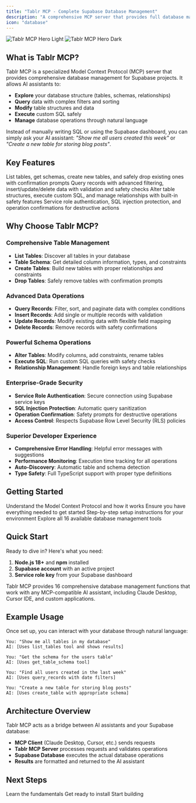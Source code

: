 ```yaml
---
title: "Tablr MCP - Complete Supabase Database Management"
description: "A comprehensive MCP server that provides full database management capabilities for Supabase projects through AI assistants"
icon: "database"
---
```


<img
  className="block dark:hidden"
  src="/images/hero-light.png"
  alt="Tablr MCP Hero Light"
/>
<img
  className="hidden dark:block"
  src="/images/hero-dark.png"
  alt="Tablr MCP Hero Dark"
/>

## What is Tablr MCP?

Tablr MCP is a specialized Model Context Protocol (MCP) server that provides comprehensive database management for Supabase projects. It allows AI assistants to:

- **Explore** your database structure (tables, schemas, relationships)
- **Query** data with complex filters and sorting
- **Modify** table structures and data
- **Execute** custom SQL safely
- **Manage** database operations through natural language

Instead of manually writing SQL or using the Supabase dashboard, you can simply ask your AI assistant: *"Show me all users created this week"* or *"Create a new table for storing blog posts"*.

## Key Features

<CardGroup cols={2}>
  <Card title="Table Management" icon="table">
    List tables, get schemas, create new tables, and safely drop existing ones with confirmation prompts
  </Card>
  <Card title="Data Operations" icon="chart-line">
    Query records with advanced filtering, insert/update/delete data with validation and safety checks
  </Card>
  <Card title="Schema Operations" icon="screwdriver-wrench">
    Alter table structures, execute custom SQL, and manage relationships with built-in safety features
  </Card>
  <Card title="Security Features" icon="shield-check">
    Service role authentication, SQL injection protection, and operation confirmations for destructive actions
  </Card>
</CardGroup>

## Why Choose Tablr MCP?

### **Comprehensive Table Management**
- **List Tables**: Discover all tables in your database
- **Table Schema**: Get detailed column information, types, and constraints
- **Create Tables**: Build new tables with proper relationships and constraints
- **Drop Tables**: Safely remove tables with confirmation prompts

### **Advanced Data Operations**
- **Query Records**: Filter, sort, and paginate data with complex conditions
- **Insert Records**: Add single or multiple records with validation
- **Update Records**: Modify existing data with flexible field mapping
- **Delete Records**: Remove records with safety confirmations

### **Powerful Schema Operations**
- **Alter Tables**: Modify columns, add constraints, rename tables
- **Execute SQL**: Run custom SQL queries with safety checks
- **Relationship Management**: Handle foreign keys and table relationships

### **Enterprise-Grade Security**
- **Service Role Authentication**: Secure connection using Supabase service keys
- **SQL Injection Protection**: Automatic query sanitization
- **Operation Confirmation**: Safety prompts for destructive operations
- **Access Control**: Respects Supabase Row Level Security (RLS) policies

### **Superior Developer Experience**
- **Comprehensive Error Handling**: Helpful error messages with suggestions
- **Performance Monitoring**: Execution time tracking for all operations
- **Auto-Discovery**: Automatic table and schema detection
- **Type Safety**: Full TypeScript support with proper type definitions

## Getting Started

<CardGroup cols={2}>
  <Card
    title="Learn About MCP"
    icon="question-circle"
    href="/mcp/what-is-mcp"
  >
    Understand the Model Context Protocol and how it works
  </Card>
  <Card
    title="Check Prerequisites"
    icon="list-check"
    href="/mcp/prerequisites"
  >
    Ensure you have everything needed to get started
  </Card>
  <Card
    title="Installation Guide"
    icon="download"
    href="/mcp/installation"
  >
    Step-by-step setup instructions for your environment
  </Card>
  <Card
    title="Browse All Tools"
    icon="toolbox"
    href="/mcp/tools"
  >
    Explore all 16 available database management tools
  </Card>
</CardGroup>

## Quick Start

Ready to dive in? Here's what you need:

1. **Node.js 18+** and **npm** installed
2. **Supabase account** with an active project
3. **Service role key** from your Supabase dashboard

<Note>
Tablr MCP provides 16 comprehensive database management functions that work with any MCP-compatible AI assistant, including Claude Desktop, Cursor IDE, and custom applications.
</Note>

## Example Usage

Once set up, you can interact with your database through natural language:

```
You: "Show me all tables in my database"
AI: [Uses list_tables tool and shows results]

You: "Get the schema for the users table"
AI: [Uses get_table_schema tool]

You: "Find all users created in the last week"
AI: [Uses query_records with date filters]

You: "Create a new table for storing blog posts"
AI: [Uses create_table with appropriate schema]
```

## Architecture Overview

Tablr MCP acts as a bridge between AI assistants and your Supabase database:

- **MCP Client** (Claude Desktop, Cursor, etc.) sends requests
- **Tablr MCP Server** processes requests and validates operations
- **Supabase Database** executes the actual database operations
- **Results** are formatted and returned to the AI assistant

## Next Steps

<CardGroup cols={3}>
  <Card
    title="Understanding MCP"
    icon="graduation-cap"
    href="/mcp/what-is-mcp"
  >
    Learn the fundamentals
  </Card>
  <Card
    title="Prerequisites"
    icon="clipboard-check"
    href="/mcp/prerequisites"
  >
    Get ready to install
  </Card>
  <Card
    title="Installation"
    icon="rocket"
    href="/mcp/installation"
  >
    Start building
  </Card>
</CardGroup>